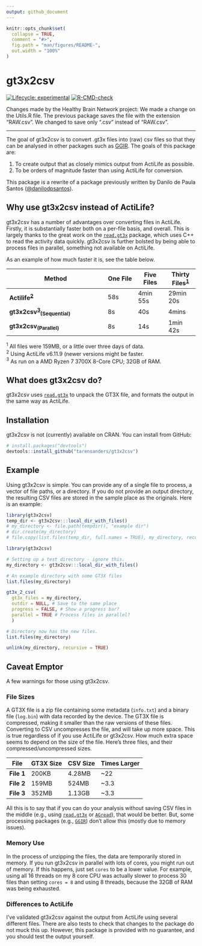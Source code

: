 ```yaml
---
output: github_document
---
```


<!-- README.md is generated from README.Rmd. Please edit that file -->

```r
knitr::opts_chunk$set(
  collapse = TRUE,
  comment = "#>",
  fig.path = "man/figures/README-",
  out.width = "100%"
)
```

# gt3x2csv

<!-- badges: start -->
[![Lifecycle: experimental](https://img.shields.io/badge/lifecycle-experimental-orange.svg)](https://lifecycle.r-lib.org/articles/stages.html#experimental)
[![R-CMD-check](https://github.com/tarensanders/gt3x2csv/workflows/R-CMD-check/badge.svg)](https://github.com/tarensanders/gt3x2csv/actions)
<!-- badges: end -->

Changes made by the Healthy Brain Network project:
We made a change on the Utils.R file.
The previous package saves the file with the extension "RAW.csv".
We changed to save only ".csv" instead of "RAW.csv".

----------

The goal of gt3x2csv is to convert .gt3x files into (raw) csv files so that they can be analysed in other packages such as [GGIR](https://cran.r-project.org/package=GGIR). The goals of this package are:

1. To create output that as closely mimics output from ActiLife as possible.
1. To be orders of magnitude faster than using ActiLife for conversion.

This package is a rewrite of a package previously written by Danilo de Paula Santos ([\@danilodpsantos](https://github.com/danilodpsantos)).

## Why use gt3x2csv instead of ActiLife?

gt3x2csv has a number of advantages over converting files in ActiLife. Firstly, it is substantially faster both on a per-file basis, and overall. This is largely thanks to the great work on the [`read.gt3x`](https://github.com/THLfi/read.gt3x) package, which uses C++ to read the activity data quickly. gt3x2csv is further bolsted by being able to process files in parallel, something not available on ActiLife.

As an example of how much faster it is, see the table below. 

Method | One File | Five Files | Thirty Files<sup>[1](#myfootnote1)</sup>
-------------   | ---- | ---- | ----
**Actilife<sup>[2](#myfootnote2)</sup>** | 58s | 4min 55s | 29min 20s
**gt3x2csv<sup>[3](#myfootnote3)</sup><sub>(Sequential)</sub>** | 8s | 40s | 4mins
**gt3x2csv<sub>(Parallel)</sub>** | 8s | 14s | 1min 42s

<a name="myfootnote1"><sup>1</sup></a> All files were 159MB, or a little over three days of data.<br>
<a name="myfootnote2"><sup>2</sup></a> Using ActiLife v6.11.9 (newer versions might be faster.<br>
<a name="myfootnote3"><sup>3</sup></a> As run on a AMD Ryzen 7 3700X 8-Core CPU; 32GB of RAM.


## What does gt3x2csv do?

gt3x2csv uses [`read.gt3x`](https://github.com/THLfi/read.gt3x) to unpack the GT3X file, and formats the output in the same way as ActiLife.

## Installation

gt3x2csv is not (currently) available on CRAN. You can install from GitHub:

``` r
# install.packages("devtools")
devtools::install_github("tarensanders/gt3x2csv")
```

## Example

Using gt3x2csv is simple. You can provide any of a single file to process, a vector of file paths, or a directory. If you do not provide an output directory, the resulting CSV files are stored in the sample place as the originals. Here is an example:

```r
library(gt3x2csv)
temp_dir <- gt3x2csv:::local_dir_with_files()
# my_directory <- file.path(tempdir(), "example dir")
# dir.create(my_directory)
# file.copy(list.files(temp_dir, full.names = TRUE), my_directory, recursive = TRUE)
```


```r
library(gt3x2csv)

# Setting up a test directory - ignore this.
my_directory <- gt3x2csv:::local_dir_with_files()

# An example directory with some GT3X files
list.files(my_directory)

gt3x_2_csv(
  gt3x_files = my_directory,
  outdir = NULL, # Save to the same place
  progress = FALSE, # Show a progress bar?
  parallel = TRUE # Process files in parallel?
  )

# Directory now has the new files.
list.files(my_directory)
```

```r
unlink(my_directory, recursive = TRUE)
```


## Caveat Emptor

A few warnings for those using gt3x2csv.

### File Sizes

A GT3X file is a zip file containing some metadata (`info.txt`) and a binary file (`log.bin`) with data recorded by the device. The GT3X file is compressed, making it smaller than the raw versions of these files. Converting to CSV uncompresses the file, and will take up more space. This is true regardless of if you use ActiLife or gt3x2csv. How much extra space seems to depend on the size of the file. Here's three files, and their compressed/uncompressed sizes.

File | GT3X Size | CSV Size | Times Larger
---- | ---- | ---- | ----
**File 1** | 200KB | 4.28MB | ~22
**File 2** | 159MB | 524MB | ~3.3
**File 3** | 352MB | 1.13GB | ~3.3

All this is to say that if you can do your analysis without saving CSV files in the middle (e.g., using [`read.gt3x`](https://github.com/THLfi/read.gt3x) or [`AGread`](https://github.com/paulhibbing/AGread)), that would be better. But, some processing packages (e.g., [`GGIR`](https://github.com/wadpac/GGIR)) don't allow this (mostly due to memory issues).

### Memory Use

In the process of unzipping the files, the data are temporarily stored in memory. If you run gt3x2csv in parallel with lots of cores, you might run out of memory. If this happens, just set `cores` to be a lower value. For example, using all 16 threads on my 8 core CPU was actually slower to process 30 files than setting `cores = 8` and using 8 threads, because the 32GB of RAM was being exhausted. 

### Differences to ActiLife

I've validated gt3x2csv against the output from ActiLife using several different files. There are also tests to check that changes to the package do not muck this up. However, this package is provided with no guarantee, and you should test the output yourself.
